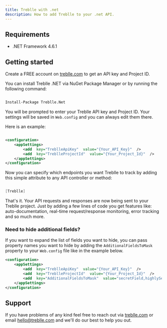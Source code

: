 ```yaml
---
title: Treblle with .net
description: How to add Treblle to your .net API.
---
```


## Requirements

- .NET Framework 4.6.1

## Getting started

Create a FREE account on [treblle.com](https://treblle.com) to get an API key and Project ID.

You can install Treblle .NET via NuGet Package Manager or by running the following command:

```bash

Install-Package Treblle.Net

```

You will be prompted to enter your Treblle API key and Project ID. Your settings will be saved in `Web.config` and you can always edit them there.

Here is an example:

```xml

<configuration>
	<appSettings>
		<add  key="TreblleApiKey"  value="{Your_API_Key}"  />
		<add  key="TreblleProjectId"  value="{Your_Project_Id}"  />
	</appSettings>
</configuration>

```

Now you can specify which endpoints you want Treblle to track by adding this simple attribute to any API controller or method:

```csharp

[Treblle]

```

That's it. Your API requests and responses are now being sent to your Treblle project. Just by adding a few lines of code you get features like: auto-documentation, real-time request/response monitoring, error tracking and so much more.

### Need to hide additional fields?

If you want to expand the list of fields you want to hide, you can pass property names you want to hide by adding the `AdditionalFieldsToMask` property to your `Web.config` file like in the example below.

```xml
<configuration>
	<appSettings>
		<add  key="TreblleApiKey"  value="{Your_API_Key}"  />
		<add  key="TreblleProjectId"  value="{Your_Project_Id}"  />
		<add  key="AdditionalFieldsToMask"  value="secretField,highlySensitiveField"  />
	</appSettings>
</configuration>

```

## Support

If you have problems of any kind feel free to reach out via [treblle.com](https://treblle.com) or email hello@treblle.com and we'll do our best to help you out.
